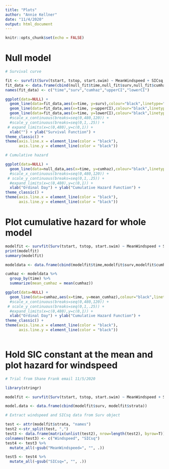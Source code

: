 ```yaml
---
title: "Plots"
author: "Annie Kellner"
date: "11/4/2020"
output: html_document
---
```


```r
knitr::opts_chunk$set(echo = FALSE)
```

# Null model 

```r
# Survival curve 

fit <- survfit(Surv(tstart, tstop, start.swim) ~ MeanWindspeed + SICsq, data = avg2)   
fit_data <- data.frame(cbind(null_fit$time,null_fit$surv,null_fit$cumhaz,null_fit$upper,null_fit$lower))
names(fit_data) <- c("time","surv","cumhaz","upperCI","lowerCI")

ggplot(data=NULL) +
  geom_line(data=fit_data,aes(x=time, y=surv),colour="black",linetype="solid",size=1) +
  geom_line(data=fit_data,aes(x=time, y=upperCI),colour="black",linetype="dashed",size=.5) +
  geom_line(data=fit_data,aes(x=time, y=lowerCI),colour="black",linetype="dashed",size=.5) +
  #scale_x_continuous(breaks=seq(0,480,120)) +
  #scale_y_continuous(breaks=seq(0,1,.25)) +
 # expand_limits(x=c(0,480),y=c(0,1)) +
  xlab("") + ylab("Survival Function") +
theme_classic() +
theme(axis.line.x = element_line(color = "black"),
      axis.line.y = element_line(color = "black"))

# Cumulative hazard

ggplot(data=NULL) +
  geom_line(data=null_data,aes(x=time, y=cumhaz),colour="black",linetype="solid",size=1) +
  #scale_x_continuous(breaks=seq(0,480,120)) +
 # scale_y_continuous(breaks=seq(0,1,.25)) +
  #expand_limits(x=c(0,480),y=c(0,1)) +
  xlab("Ordinal Day") + ylab("Cumulative Hazard Function") +
theme_classic() +
theme(axis.line.x = element_line(color = "black"),
      axis.line.y = element_line(color = "black"))

```

# Plot cumulative hazard for whole model

```r

modelfit <- survfit(Surv(tstart, tstop, start.swim) ~ MeanWindspeed + SICsq, cluster = animal, data = avg2)
print(modelfit)
summary(modelfit)

modeldata <- data.frame(cbind(modelfit$time,modelfit$surv,modelfit$cumhaz,modelfit$upper,modelfit$lower))

cumhaz <- modeldata %>%
  group_by(time) %>%
  summarize(mean_cumhaz = mean(cumhaz))

ggplot(data=NULL) +
  geom_line(data=cumhaz,aes(x=time, y=mean_cumhaz),colour="black",linetype="solid",size=1) +
  #scale_x_continuous(breaks=seq(0,480,120)) +
 # scale_y_continuous(breaks=seq(0,1,.25)) +
  #expand_limits(x=c(0,480),y=c(0,1)) +
  xlab("Ordinal Day") + ylab("Cumulative Hazard Function") +
theme_classic() +
theme(axis.line.x = element_line(color = "black"),
      axis.line.y = element_line(color = "black"))



```
# Hold SIC constant at the mean and plot hazard for windspeed


```r
# Trial from Shane Frank email 11/5/2020

library(stringr)

modelfit <- survfit(Surv(tstart, tstop, start.swim) ~ MeanWindspeed + SICsq, cluster = animal, data = avg2)

model.data <- data.frame(cbind(modelfit$surv, modelfit$strata))

# Extract windspeed and SICsq data from Surv object

test <- attr(modelfit$strata, "names")
test2 <-str_split(test, ",")
test3 <- data.frame(matrix(unlist(test2), nrow=length(test2), byrow=T))
colnames(test3) <- c("Windspeed", "SICsq")
test4 <- test3 %>%
  mutate_all(~gsub("MeanWindspeed=", "", .))

test5 <- test4 %>%
  mutate_all(~gsub("SICsq=", "", .))

```
